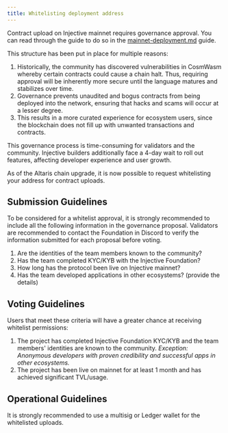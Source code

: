 ```yaml
---
title: Whitelisting deployment address
---
```


Contract upload on Injective mainnet requires governance approval. You can read through the guide to do so in the [mainnet-deployment.md](./mainnet-deployment-guide/ "mention") guide.

This structure has been put in place for multiple reasons:

1. Historically, the community has discovered vulnerabilities in CosmWasm whereby certain contracts could cause a chain halt. Thus, requiring approval will be inherently more secure until the language matures and stabilizes over time.
2. Governance prevents unaudited and bogus contracts from being deployed into the network, ensuring that hacks and scams will occur at a lesser degree.
3. This results in a more curated experience for ecosystem users, since the blockchain does not fill up with unwanted transactions and contracts.

This governance process is time-consuming for validators and the community. Injective builders additionally face a 4-day wait to roll out features, affecting developer experience and user growth.

As of the Altaris chain upgrade, it is now possible to request whitelisting your address for contract uploads.

## Submission Guidelines

To be considered for a whitelist approval, it is strongly recommended to include all the following information in the governance proposal. Validators are recommended to contact the Foundation in Discord to verify the information submitted for each proposal before voting.

1. Are the identities of the team members known to the community?
2. Has the team completed KYC/KYB with the Injective Foundation?
3. How long has the protocol been live on Injective mainnet?
4. Has the team developed applications in other ecosystems? (provide the details)

## Voting Guidelines

Users that meet these criteria will have a greater chance at receiving whitelist permissions:

1. The project has completed Injective Foundation KYC/KYB and the team members' identities are known to the community. _Exception: Anonymous developers with proven credibility and successful apps in other ecosystems._
2. The project has been live on mainnet for at least 1 month and has achieved significant TVL/usage.

## Operational Guidelines

It is strongly recommended to use a multisig or Ledger wallet for the whitelisted uploads.
